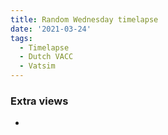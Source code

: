 ```yaml
---
title: Random Wednesday timelapse
date: '2021-03-24'
tags:
  - Timelapse
  - Dutch VACC
  - Vatsim
---
```


<Youtube src="https://www.youtube-nocookie.com/embed/M3ORTVskXC8" />

### Extra views
- <ExternalLink href="https://youtu.be/n4cSfYO8-Po" name="ACC / Centre [EHAA_CTR] view" />